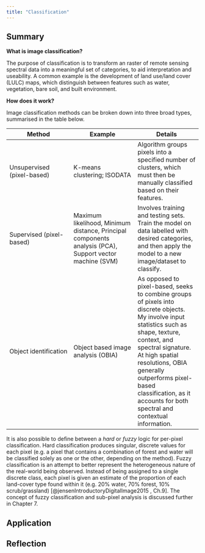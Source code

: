 ```yaml
---
title: "Classification"
---
```


## Summary {#sec-week6summary}

**What is image classification?**

The purpose of classification is to transform an raster of remote sensing spectral data into a meaningful set of categories, to aid interpretation and useability. A common example is the development of land use/land cover (LULC) maps, which distinguish between features such as water, vegetation, bare soil, and built environment.

**How does it work?**

Image classification methods can be broken down into three broad types, summarised in the table below.

| Method                     | Example                                                                                                 | Details                                                                                                                                                                                                                                                                                                                    |
|------------------------|------------------------|------------------------|
| Unsupervised (pixel-based) | K-means clustering; ISODATA                                                                             | Algorithm groups pixels into a specified number of clusters, which must then be manually classified based on their features.                                                                                                                                                                                               |
| Supervised (pixel-based)   | Maximum likelihood, Minimum distance, Principal components analysis (PCA), Support vector machine (SVM) | Involves training and testing sets. Train the model on data labelled with desired categories, and then apply the model to a new image/dataset to classify.                                                                                                                                                                 |
| Object identification      | Object based image analysis (OBIA)                                                                      | As opposed to pixel-based, seeks to combine groups of pixels into discrete objects. My involve input statistics such as shape, texture, context, and spectral signature. At high spatial resolutions, OBIA generally outperforms pixel-based classification, as it accounts for both spectral and contextual information.  |

It is also possible to define between a *hard* or *fuzzy* logic for per-pixel classification. Hard classification produces singular, discrete values for each pixel (e.g. a pixel that contains a combination of forest and water will be classified solely as one or the other, depending on the method). Fuzzy classification is an attempt to better represent the heterogeneous nature of the real-world being observed. Instead of being assigned to a single discrete class, each pixel is given an estimate of the proportion of each land-cover type found within it (e.g. 20% water, 70% forest, 10% scrub/grassland) [@jensenIntroductoryDigitalImage2015 , Ch.9]. The concept of fuzzy classification and sub-pixel analysis is discussed further in Chapter 7.

## Application {#sec-week6application}

## Reflection {#sec-week6reflection}
